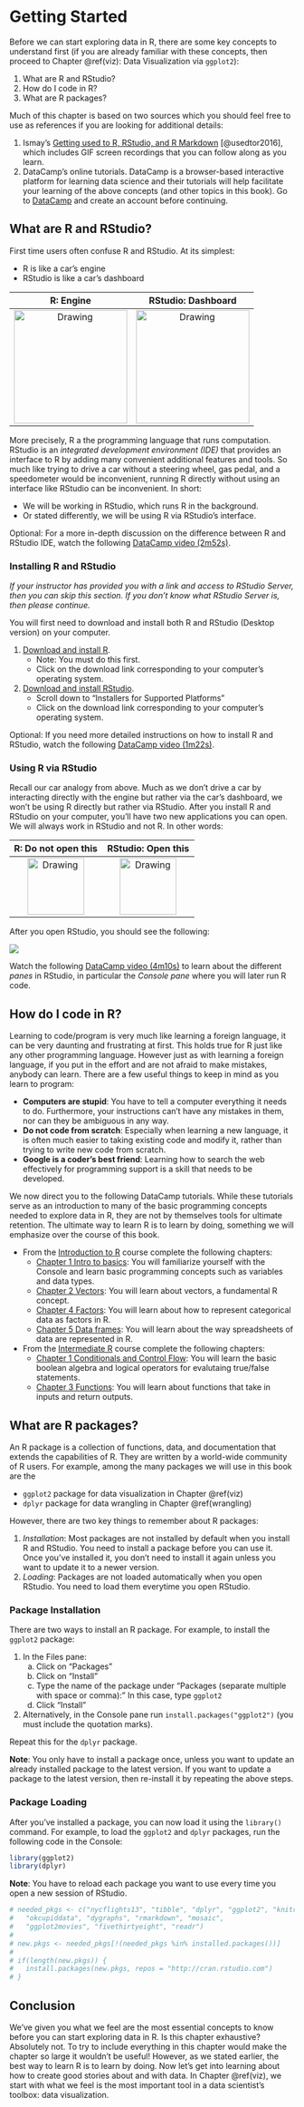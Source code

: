 # Getting Started {#getting-started}

Before we can start exploring data in R, there are some key concepts to understand first (if you are already familiar with these concepts, then proceed to Chapter \@ref(viz): Data Visualization via `ggplot2`):

1. What are R and RStudio?
1. How do I code in R?
1. What are R packages?

Much of this chapter is based on two sources which you should feel free to use as references if you are looking for additional details:

1. Ismay's [Getting used to R, RStudio, and R Markdown](http://ismayc.github.io/rbasics-book) [@usedtor2016], which includes GIF screen recordings that you can follow along as you learn. 
1. DataCamp's online tutorials. DataCamp is a browser-based interactive platform for learning data science and their tutorials will help facilitate your learning of the above concepts (and other topics in this book). Go to [DataCamp](https://www.datacamp.com/) and create an account before continuing. 





## What are R and RStudio?

First time users often confuse R and RStudio. At its simplest:

* R is like a car's engine
* RStudio is like a car's dashboard

R: Engine            |  RStudio: Dashboard 
:-------------------------:|:-------------------------:
<img src="images/engine.jpg" alt="Drawing" style="height: 200px;"/>  |  <img src="images/dashboard.jpg" alt="Drawing" style="height: 200px;"/>

More precisely, R a the programming language that runs computation. RStudio is an *integrated development environment (IDE)* that provides an interface to R by adding many convenient additional features and tools. So much like trying to drive a car without a steering wheel, gas pedal, and a speedometer would be inconvenient, running R directly without using an interface like RStudio can be inconvenient. In short:

* We will be working in RStudio, which runs R in the background.
* Or stated differently, we will be using R via RStudio's interface.

Optional: For a more in-depth discussion on the difference between R and RStudio IDE, watch the following [DataCamp video (2m52s)](https://campus.datacamp.com/courses/working-with-the-rstudio-ide-part-1/orientation?ex=1).


### Installing R and RStudio

*If your instructor has provided you with a link and access to RStudio Server, then you can skip this section. If you don't know what RStudio Server is, then please continue.*

You will first need to download and install both R and RStudio (Desktop version) on your computer. 

1. [Download and install R](https://cran.r-project.org/).
    + Note: You must do this first.
    + Click on the download link corresponding to your computer's operating system.
1. [Download and install RStudio](https://www.rstudio.com/products/rstudio/download3/).
    + Scroll down to "Installers for Supported Platforms"
    + Click on the download link corresponding to your computer's operating system.

Optional: If you need more detailed instructions on how to install R and RStudio, watch the following [DataCamp video (1m22s)](https://campus.datacamp.com/courses/working-with-the-rstudio-ide-part-1/orientation?ex=3).


### Using R via RStudio

Recall our car analogy from above. Much as we don't drive a car by interacting directly with the engine but rather via the car's dashboard, we won't be using R directly but rather via RStudio. After you install R and RStudio on your computer, you'll have two new applications you can open. We will always work in RStudio and not R. In other words:

R: Do not open this          |  RStudio: Open this
:-------------------------:|:-------------------------:
<img src="https://cran.r-project.org/Rlogo.svg" alt="Drawing" style="height: 100px;"/>  |  <img src="https://www.rstudio.com/wp-content/uploads/2014/06/RStudio-Ball.png" alt="Drawing" style="height: 100px;"/>

After you open RStudio, you should see the following:

![](images/rstudio.png)

Watch the following [DataCamp video (4m10s)](https://campus.datacamp.com/courses/working-with-the-rstudio-ide-part-1/orientation?ex=5) to learn about the different *panes* in RStudio, in particular the *Console pane* where you will later run R code.





## How do I code in R? {#code}

Learning to code/program is very much like learning a foreign language, it can be very daunting and frustrating at first. This holds true for R just like any other programming language. However just as with learning a foreign language, if you put in the effort and are not afraid to make mistakes, anybody can learn. There are a few useful things to keep in mind as you learn to program:

* **Computers are stupid**: You have to tell a computer everything it needs to do. Furthermore, your instructions can't have any mistakes in them, nor can they be ambiguous in any way.
* **Do not code from scratch**: Especially when learning a new language, it is often much easier to taking existing code and modify it, rather than trying to write new code from scratch.
* **Google is a coder's best friend**: Learning how to search the web effectively for programming support is a skill that needs to be developed. 

We now direct you to the following DataCamp tutorials. While these tutorials serve as an introduction to many of the basic programming concepts needed to explore data in R, they are not by themselves tools for ultimate retention. The ultimate way to learn R is to learn by doing, something we will emphasize over the course of this book.

* From the [Introduction to R](https://www.datacamp.com/courses/free-introduction-to-r) course complete the following chapters:
    + [Chapter 1 Intro to basics](https://campus.datacamp.com/courses/free-introduction-to-r/chapter-1-intro-to-basics-1?ex=1): You will familiarize yourself with the Console and learn basic programming concepts such as variables and data types.
    + [Chapter 2 Vectors](https://campus.datacamp.com/courses/free-introduction-to-r/chapter-2-vectors-2?ex=1): You will learn about vectors, a fundamental R concept.
    + [Chapter 4 Factors](https://campus.datacamp.com/courses/free-introduction-to-r/chapter-4-factors-4?ex=1): You will learn about how to represent categorical data as factors in R.
    + [Chapter 5 Data frames](https://campus.datacamp.com/courses/free-introduction-to-r/chapter-5-data-frames?ex=1): You will learn about the way spreadsheets of data are represented in R.
* From the [Intermediate R](https://www.datacamp.com/courses/intermediate-r) course complete the following chapters:
    + [Chapter 1 Conditionals and Control Flow](https://campus.datacamp.com/courses/intermediate-r/chapter-1-conditionals-and-control-flow?ex=1): You will learn the basic boolean algebra and logical operators for evalutaing true/false statements.
    + [Chapter 3 Functions](https://campus.datacamp.com/courses/intermediate-r/chapter-3-functions?ex=1): You will learn about functions that take in inputs and return outputs.





## What are R packages? {#packages}

An R package is a collection of functions, data, and documentation that extends the capabilities of R. They are written by a world-wide community of R users. For example, among the many packages we will use in this book are the

* `ggplot2` package for data visualization in Chapter \@ref(viz)
* `dplyr` package for data wrangling in Chapter \@ref(wrangling)

However, there are two key things to remember about R packages:

1. *Installation*: Most packages are not installed by default when you install R and RStudio. You need to install a package before you can use it. Once you've installed it, you don't need to install it again unless you want to update it to a newer version.
1. *Loading*: Packages are not loaded automatically when you open RStudio. You need to load them everytime you open RStudio.

### Package Installation

There are two ways to install an R package. For example, to install the `ggplot2` package:

1. In the Files pane:
    a) Click on "Packages"
    a) Click on "Install"
    a) Type the name of the package under "Packages (separate multiple with space or comma):" In this case, type `ggplot2`
    a) Click "Install"
1. Alternatively, in the Console pane run `install.packages("ggplot2")` (you must include the quotation marks).

Repeat this for the `dplyr` package.

**Note**: You only have to install a package once, unless you want to update an already installed package to the latest version. If you want to update a package to the latest version, then re-install it by repeating the above steps.


### Package Loading

After you've installed a package, you can now load it using the `library()` command. For example, to load the `ggplot2` and `dplyr` packages, run the following code in the Console:

```r
library(ggplot2)
library(dplyr)
```

**Note**: You have to reload each package you want to use every time you open a new session of RStudio.




<!--
### Data Packages

Some of the data sets we will analyze in this class are accessible via R packages. For example:

- flights leaving New York City in 2013 in the `nycflights13` package
- profiles of OKCupid users in San Francisco in the `okcupiddata` package
- IMDB movie ratings in the `ggplot2movies` package

By focusing on a few large data sources, it is our hope that you'll be able to see how each of the chapters is interconnected.  You'll see how the data being "tidy" (See Chapter \@ref(tidy)) leads into data visualization and manipulation in exploratory data analysis and how those concepts tie into inference and regression.

We will keep a running list of R packages you will need to have installed to complete the analysis as well here in the `needed_pkgs` character vector.  You can check if you have all of the needed packages installed by running all of the lines below in the next chunk of R code.  The last lines including the `if` will install them as needed (i.e., download their needed files from the internet to your hard drive and install them for your use).

You can run the `library` function on them to load them into your current analysis.  Prior to each analysis where a package is needed, you will see the corresponding `library` function in the text.  Make sure to check the top of the chapter to see if a package was loaded there.
-->
```r
# needed_pkgs <- c("nycflights13", "tibble", "dplyr", "ggplot2", "knitr", 
#   "okcupiddata", "dygraphs", "rmarkdown", "mosaic", 
#   "ggplot2movies", "fivethirtyeight", "readr")
# 
# new.pkgs <- needed_pkgs[!(needed_pkgs %in% installed.packages())]
# 
# if(length(new.pkgs)) {
#   install.packages(new.pkgs, repos = "http://cran.rstudio.com")
# }
```







## Conclusion

We've given you what we feel are the most essential concepts to know before you can start exploring data in R. Is this chapter exhaustive? Absolutely not. To try to include everything in this chapter would make the chapter so large it wouldn't be useful! However, as we stated earlier, the best way to learn R is to learn by doing. Now let's get into learning about how to create good stories about and with data. In Chapter \@ref(viz), we start with what we feel is the most important tool in a data scientist's toolbox: data visualization.

